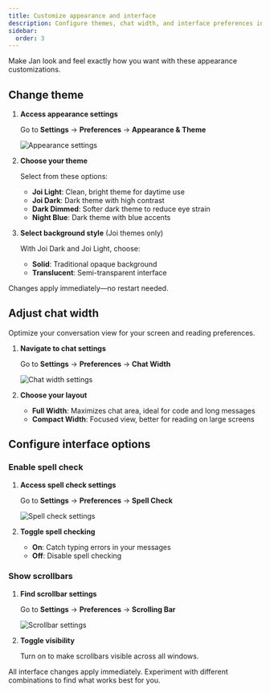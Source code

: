 ```yaml
---
title: Customize appearance and interface
description: Configure themes, chat width, and interface preferences in Jan
sidebar:
  order: 3
---
```



Make Jan look and feel exactly how you want with these appearance customizations.

## Change theme

<Steps>

1. **Access appearance settings**

   Go to **Settings** → **Preferences** → **Appearance & Theme**

   ![Appearance settings](/images/docs/settings-04.png)

2. **Choose your theme**

   Select from these options:
   - **Joi Light**: Clean, bright theme for daytime use
   - **Joi Dark**: Dark theme with high contrast
   - **Dark Dimmed**: Softer dark theme to reduce eye strain
   - **Night Blue**: Dark theme with blue accents

3. **Select background style** (Joi themes only)

   With Joi Dark and Joi Light, choose:
   - **Solid**: Traditional opaque background
   - **Translucent**: Semi-transparent interface

</Steps>

Changes apply immediately—no restart needed.

## Adjust chat width

Optimize your conversation view for your screen and reading preferences.

<Steps>

1. **Navigate to chat settings**

   Go to **Settings** → **Preferences** → **Chat Width**

   ![Chat width settings](/images/docs/settings-05.png)

2. **Choose your layout**

   - **Full Width**: Maximizes chat area, ideal for code and long messages
   - **Compact Width**: Focused view, better for reading on large screens

</Steps>

## Configure interface options

### Enable spell check

<Steps>

1. **Access spell check settings**

   Go to **Settings** → **Preferences** → **Spell Check**

   ![Spell check settings](/images/docs/settings-06.png)

2. **Toggle spell checking**

   - **On**: Catch typing errors in your messages
   - **Off**: Disable spell checking

</Steps>

### Show scrollbars

<Steps>

1. **Find scrollbar settings**

   Go to **Settings** → **Preferences** → **Scrolling Bar**

   ![Scrollbar settings](/images/docs/settings-19.png)

2. **Toggle visibility**

   Turn on to make scrollbars visible across all windows.

</Steps>

<Aside type="tip">
All interface changes apply immediately. Experiment with different combinations to find what works best for you.
</Aside>